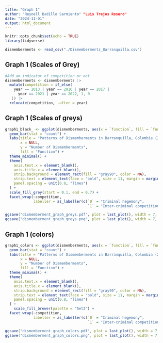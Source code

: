 ```yaml
---
title: "Graph 1"
author: "Reynell Badillo Sarmiento" "Luis Trejos Rosero"
date: "2024-11-01"
output: html_document
---
```


```r
knitr::opts_chunk$set(echo = TRUE)
library(tidyverse)
```

```r
dismemberments <- read_csv("./Dismemberments_Barranquilla.csv")
```

## Graph 1 (Scales of Grey)

```r
#Add an indicator of competition or not
dismemberments <- dismemberments |> 
  mutate(competition = if_else(
    year == 2013 | year == 2016 | year == 2017 | 
      year == 2021 | year == 2022, 1, 0
   )) |> 
  relocate(competition, .after = year)
```


## Graph 1 (Scales of greys)
```r
graph1_black_ <- ggplot(dismemberments, aes(x = `function`, fill = `function`)) +
  geom_bar(stat = "count") +
  labs(title = "Patterns of Dismemberments in Barranquilla, Colombia (2013-2022)",
       x = NULL, 
       y = "Number of Dismemberments",
       fill = "Function") +
  theme_minimal() +
  theme(
    axis.text.x = element_blank(),
    axis.title.x = element_blank(),
    strip.background = element_rect(fill = "gray90", color = NA),
    strip.text = element_text(face = "bold", size = 11, margin = margin(t = 5, b = 5)),
    panel.spacing = unit(0.8, "lines")
  ) +
  scale_fill_grey(start = 0.1, end = 0.7) +
  facet_wrap(~competition, 
             labeller = as_labeller(c(`0` = "Criminal hegemony",
                                      `1` = "Inter-criminal competition")))

ggsave("dismemberment_graph_greys.pdf", plot = last_plot(), width = 7, height = 5)
ggsave("dismemberment_graph_greys.png", plot = last_plot(), width = 7, height = 5, dpi = 600)

```

## Graph 1 (colors)
```r
graph1_colors <- ggplot(dismemberments, aes(x = `function`, fill = `function`)) +
  geom_bar(stat = "count") +
  labs(title = "Patterns of Dismemberments in Barranquilla, Colombia (2013-2022)",
       x = NULL, 
       y = "Number of Dismemberments",
       fill = "Function") +
  theme_minimal() +
  theme(
    axis.text.x = element_blank(),
    axis.title.x = element_blank(),
    strip.background = element_rect(fill = "gray90", color = NA),
    strip.text = element_text(face = "bold", size = 11, margin = margin(t = 5, b = 5)),
    panel.spacing = unit(0.8, "lines")
  ) +
    scale_fill_brewer(palette = "Set2") +
  facet_wrap(~competition, 
             labeller = as_labeller(c(`0` = "Criminal hegemony",
                                      `1` = "Inter-criminal competition")))

ggsave("dismemberment_graph_colors.pdf", plot = last_plot(), width = 7, height = 5)
ggsave("dismemberment_graph_colors.png", plot = last_plot(), width = 7, height = 5, dpi = 600)
```

